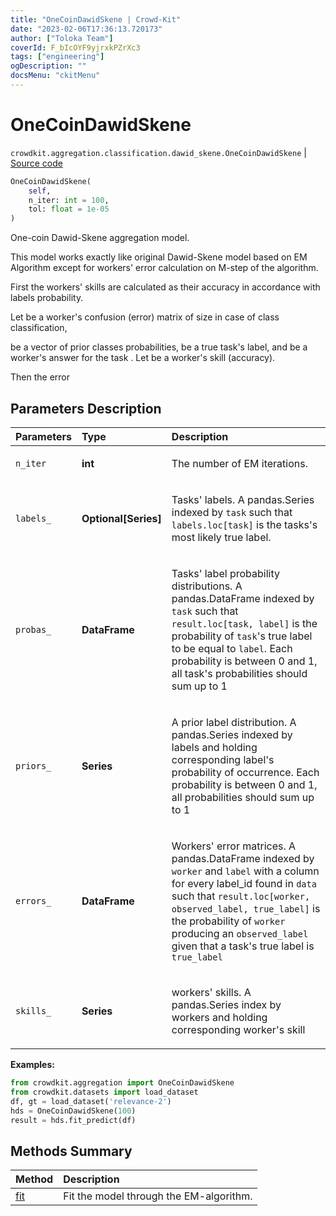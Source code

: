 ```yaml
---
title: "OneCoinDawidSkene | Crowd-Kit"
date: "2023-02-06T17:36:13.720173"
author: ["Toloka Team"]
coverId: F_bIcOYF9yjrxkPZrXc3
tags: ["engineering"]
ogDescription: ""
docsMenu: "ckitMenu"
---
```


# OneCoinDawidSkene

`crowdkit.aggregation.classification.dawid_skene.OneCoinDawidSkene` | [Source code](https://github.com/Toloka/crowd-kit/blob/v1.2.0/crowdkit/aggregation/classification/dawid_skene.py#L221)

```python
OneCoinDawidSkene(
    self,
    n_iter: int = 100,
    tol: float = 1e-05
)
```

One-coin Dawid-Skene aggregation model.

This model works exactly like original Dawid-Skene model based on EM Algorithm except for workers' error calculation
on M-step of the algorithm.

First the workers' skills are calculated as their accuracy in accordance with labels probability.

Let <Formula withoutContainer={true} content="$e^w$"/> be a worker's confusion (error) matrix of size <Formula withoutContainer={true} content="$K \times K$"/> in case of <Formula withoutContainer={true} content="$K$"/> class classification,

<Formula withoutContainer={true} content="$p$"/> be a vector of prior classes probabilities, <Formula withoutContainer={true} content="$z_j$"/> be a true task's label, and <Formula withoutContainer={true} content="$y^w_j$"/> be a worker's answer for the task <Formula withoutContainer={true} content="$j$"/>. Let <Formula withoutContainer={true} content="$s_{w}$"/> be a worker's skill (accuracy).

Then the error

<Formula withoutContainer={true} content="$e^w_{j,z_j}  = \begin{cases}    s_{w} & y^w_j = z_j \\    \frac{1 - s_{w}}{K - 1} & y^w_j \neq z_j\end{cases}$"/>

## Parameters Description

| Parameters | Type | Description |
| :----------| :----| :-----------|
`n_iter`|**int**|<p>The number of EM iterations.</p>
`labels_`|**Optional\[Series\]**|<p>Tasks&#x27; labels. A pandas.Series indexed by `task` such that `labels.loc[task]` is the tasks&#x27;s most likely true label.</p>
`probas_`|**DataFrame**|<p>Tasks&#x27; label probability distributions. A pandas.DataFrame indexed by `task` such that `result.loc[task, label]` is the probability of `task`&#x27;s true label to be equal to `label`. Each probability is between 0 and 1, all task&#x27;s probabilities should sum up to 1</p>
`priors_`|**Series**|<p>A prior label distribution. A pandas.Series indexed by labels and holding corresponding label&#x27;s probability of occurrence. Each probability is between 0 and 1, all probabilities should sum up to 1</p>
`errors_`|**DataFrame**|<p>Workers&#x27; error matrices. A pandas.DataFrame indexed by `worker` and `label` with a column for every label_id found in `data` such that `result.loc[worker, observed_label, true_label]` is the probability of `worker` producing an `observed_label` given that a task&#x27;s true label is `true_label`</p>
`skills_`|**Series**|<p>workers&#x27; skills. A pandas.Series index by workers and holding corresponding worker&#x27;s skill</p>

**Examples:**

```python
from crowdkit.aggregation import OneCoinDawidSkene
from crowdkit.datasets import load_dataset
df, gt = load_dataset('relevance-2')
hds = OneCoinDawidSkene(100)
result = hds.fit_predict(df)
```
## Methods Summary

| Method | Description |
| :------| :-----------|
[fit](/docs-new/crowd-kit/reference/crowdkit.aggregation.classification.dawid_skene.OneCoinDawidSkene.fit)| Fit the model through the EM-algorithm.
